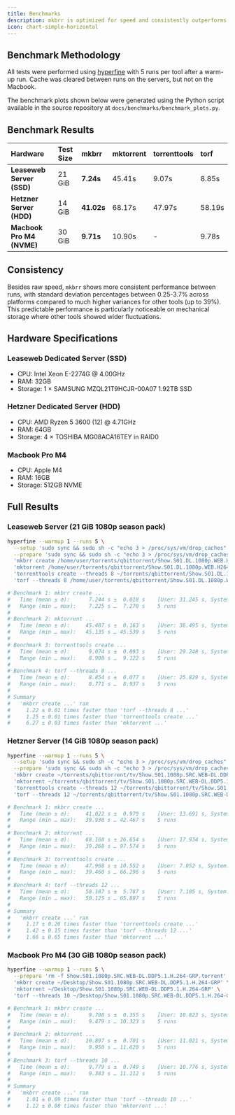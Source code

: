 ```yaml
---
title: Benchmarks
description: mkbrr is optimized for speed and consistently outperforms other popular torrent creation tools in our benchmarks.
icon: chart-simple-horizontal
---
```


## Benchmark Methodology

All tests were performed using [hyperfine](https://github.com/sharkdp/hyperfine) with 5 runs per tool after a warm-up run. Cache was cleared between runs on the servers, but not on the Macbook.

The benchmark plots shown below were generated using the Python script available in the source repository at `docs/benchmarks/benchmark_plots.py`.

## Benchmark Results

| Hardware                  | Test Size | mkbrr                | mktorrent | torrenttools | torf  |
| :------------------------ | :-------- | :------------------- | :-------- | :----------- | :---- |
| **Leaseweb Server (SSD)** | 21 GiB    | **7.24s**            | 45.41s    | 9.07s        | 8.85s |
| **Hetzner Server (HDD)**  | 14 GiB    | **41.02s**           | 68.17s    | 47.97s       | 58.19s|
| **Macbook Pro M4 (NVME)** | 30 GiB    | **9.71s**            | 10.90s    | -            | 9.78s |

## Consistency

Besides raw speed, `mkbrr` shows more consistent performance between runs, with standard deviation percentages between 0.25-3.7% across platforms compared to much higher variances for other tools (up to 39%). This predictable performance is particularly noticeable on mechanical storage where other tools showed wider fluctuations.

## Hardware Specifications

### Leaseweb Dedicated Server (SSD)
- CPU: Intel Xeon E-2274G @ 4.00GHz
- RAM: 32GB
- Storage: 1 × SAMSUNG MZQL21T9HCJR-00A07 1.92TB SSD

### Hetzner Dedicated Server (HDD)
- CPU: AMD Ryzen 5 3600 (12) @ 4.71GHz
- RAM: 64GB
- Storage: 4 × TOSHIBA MG08ACA16TEY in RAID0

### Macbook Pro M4
- CPU: Apple M4
- RAM: 16GB
- Storage: 512GB NVME

## Full Results

<AccordionGroup>
  <Accordion title="View Full Benchmark Commands & Results">

### Leaseweb Server (21 GiB 1080p season pack)

```bash
hyperfine --warmup 1 --runs 5 \
  --setup 'sudo sync && sudo sh -c "echo 3 > /proc/sys/vm/drop_caches"' \
  --prepare 'sudo sync && sudo sh -c "echo 3 > /proc/sys/vm/drop_caches" && rm -f /home/user/Show.S01.DL.1080p.WEB.H264-GROUP.torrent' \
  'mkbrr create /home/user/torrents/qbittorrent/Show.S01.DL.1080p.WEB.H264-GROUP' \
  'mktorrent /home/user/torrents/qbittorrent/Show.S01.DL.1080p.WEB.H264-GROUP' \
  'torrenttools create --threads 8 ~/torrents/qbittorrent/Show.S01.DL.1080p.WEB.H264-GROUP' \
  'torf --threads 8 /home/user/torrents/qbittorrent/Show.S01.DL.1080p.WEB.H264-GROUP'

# Benchmark 1: mkbrr create ...
#   Time (mean ± σ):      7.244 s ±  0.018 s    [User: 31.245 s, System: 7.554 s]
#   Range (min … max):    7.225 s …  7.270 s    5 runs
#
# Benchmark 2: mktorrent ...
#   Time (mean ± σ):     45.407 s ±  0.163 s    [User: 36.495 s, System: 4.983 s]
#   Range (min … max):   45.135 s … 45.539 s    5 runs
#
# Benchmark 3: torrenttools create ...
#   Time (mean ± σ):      9.074 s ±  0.093 s    [User: 29.248 s, System: 5.228 s]
#   Range (min … max):    8.908 s …  9.122 s    5 runs
#
# Benchmark 4: torf --threads 8 ...
#   Time (mean ± σ):      8.854 s ±  0.077 s    [User: 25.829 s, System: 5.136 s]
#   Range (min … max):    8.771 s …  8.937 s    5 runs
#
# Summary
#   'mkbrr create ...' ran
#     1.22 ± 0.01 times faster than 'torf --threads 8 ...'
#     1.25 ± 0.01 times faster than 'torrenttools create ...'
#     6.27 ± 0.03 times faster than 'mktorrent ...'
```

### Hetzner Server (14 GiB 1080p season pack)

```bash
hyperfine --warmup 1 --runs 5 \
  --setup 'sudo sync && sudo sh -c "echo 3 > /proc/sys/vm/drop_caches"' \
  --prepare 'sudo sync && sudo sh -c "echo 3 > /proc/sys/vm/drop_caches" && rm -f /home/user/mkbrr/Show.S01.1080p.SRC.WEB-DL.DDP5.1.H.264-GRP.torrent' \
  'mkbrr create ~/torrents/qbittorrent/tv/Show.S01.1080p.SRC.WEB-DL.DDP5.1.H.264-GRP' \
  'mktorrent ~/torrents/qbittorrent/tv/Show.S01.1080p.SRC.WEB-DL.DDP5.1.H.264-GRP' \
  'torrenttools create --threads 12 ~/torrents/qbittorrent/tv/Show.S01.1080p.SRC.WEB-DL.DDP5.1.H.264-GRP' \
  'torf --threads 12 ~/torrents/qbittorrent/tv/Show.S01.1080p.SRC.WEB-DL.DDP5.1.H.264-GRP'

# Benchmark 1: mkbrr create ...
#   Time (mean ± σ):     41.022 s ±  0.979 s    [User: 13.691 s, System: 6.747 s]
#   Range (min … max):   39.938 s … 42.467 s    5 runs
#
# Benchmark 2: mktorrent ...
#   Time (mean ± σ):     68.168 s ± 26.654 s    [User: 17.934 s, System: 6.543 s]
#   Range (min … max):   39.268 s … 97.574 s    5 runs
#
# Benchmark 3: torrenttools create ...
#   Time (mean ± σ):     47.968 s ± 10.552 s    [User: 7.052 s, System: 6.551 s]
#   Range (min … max):   39.460 s … 66.296 s    5 runs
#
# Benchmark 4: torf --threads 12 ...
#   Time (mean ± σ):     58.187 s ±  5.787 s    [User: 7.185 s, System: 6.511 s]
#   Range (min … max):   50.125 s … 65.807 s    5 runs
#
# Summary
#   'mkbrr create ...' ran
#     1.17 ± 0.26 times faster than 'torrenttools create ...'
#     1.42 ± 0.15 times faster than 'torf --threads 12 ...'
#     1.66 ± 0.65 times faster than 'mktorrent ...'
```

### Macbook Pro M4 (30 GiB 1080p season pack)

```bash
hyperfine --warmup 1 --runs 5 \
  --prepare 'rm -f Show.S01.1080p.SRC.WEB-DL.DDP5.1.H.264-GRP.torrent' \
  'mkbrr create ~/Desktop/Show.S01.1080p.SRC.WEB-DL.DDP5.1.H.264-GRP' \
  'mktorrent ~/Desktop/Show.S01.1080p.SRC.WEB-DL.DDP5.1.H.264-GRP' \
  'torf --threads 10 ~/Desktop/Show.S01.1080p.SRC.WEB-DL.DDP5.1.H.264-GRP'

# Benchmark 1: mkbrr create ...
#   Time (mean ± σ):      9.708 s ±  0.355 s    [User: 10.823 s, System: 4.297 s]
#   Range (min … max):    9.479 s … 10.323 s    5 runs
#
# Benchmark 2: mktorrent ...
#   Time (mean ± σ):     10.897 s ±  0.701 s    [User: 11.021 s, System: 3.038 s]
#   Range (min … max):    9.950 s … 11.620 s    5 runs
#
# Benchmark 3: torf --threads 10 ...
#   Time (mean ± σ):      9.779 s ±  0.749 s    [User: 10.776 s, System: 5.253 s]
#   Range (min … max):    9.383 s … 11.112 s    5 runs
#
# Summary
#   'mkbrr create ...' ran
#     1.01 ± 0.09 times faster than 'torf --threads 10 ...'
#     1.12 ± 0.08 times faster than 'mktorrent ...'
```
  </Accordion>
</AccordionGroup>
